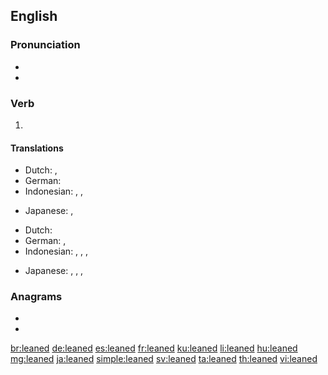 ==English==

===Pronunciation===
* {{IPA|/liːnd/|lang=en}}
* {{audio|en-us-leaned.ogg|Audio (US)|lang=en}}

===Verb===
{{head|en|verb form}}

# {{en-past of|lean}}

====Translations====
{{trans-top|simple past of lean}}
* Dutch: {{t+|nl|leunde}}, {{t+|nl|leunden}}
* German: {{t+|de|lehnte}}
* Indonesian: {{t+|id|miring|alt=memiringkan}}, {{t+|id|sandar|alt=menyandar}}, {{t+|id|sandar|alt=menyandarkan}}
{{trans-mid}}
* Japanese: {{t|ja|傾けた|tr=[[かたむけた]], katamuketa|sc=Jpan}}, {{t|ja|傾いた|tr=[[かたむいた]], katamuita|sc=Jpan}}
{{trans-bottom}}

{{trans-top|past participle of lean}}
* Dutch: {{t+|nl|geleund}}
* German: {{t+|de|gelehnt}}, {{t+|de|angelehnt}}
* Indonesian: {{t+|id|miring|alt=memiringkan}}, {{t+|id|sandar|alt=menyandar}}, {{t+|id|sandar|alt=menyandarkan}}, {{t+|id|sandar|alt=disandarkan}}
{{trans-mid}}
* Japanese: {{t|ja|傾けた|tr=[[かたむけた]], katamuketa}}, {{t|ja|傾いた|tr=[[かたむいた]], katamuita}}, {{t|ja|傾けられる|tr=[[かたむけられる]], katamukerareru}}, {{t|ja|傾けられた|tr=[[かたむけられた]], katamukerareta}}
{{trans-bottom}}

===Anagrams===
* {{l|en|aneled}}
* {{l|en|leaden}}

[[br:leaned]]
[[de:leaned]]
[[es:leaned]]
[[fr:leaned]]
[[ku:leaned]]
[[li:leaned]]
[[hu:leaned]]
[[mg:leaned]]
[[ja:leaned]]
[[simple:leaned]]
[[sv:leaned]]
[[ta:leaned]]
[[th:leaned]]
[[vi:leaned]]